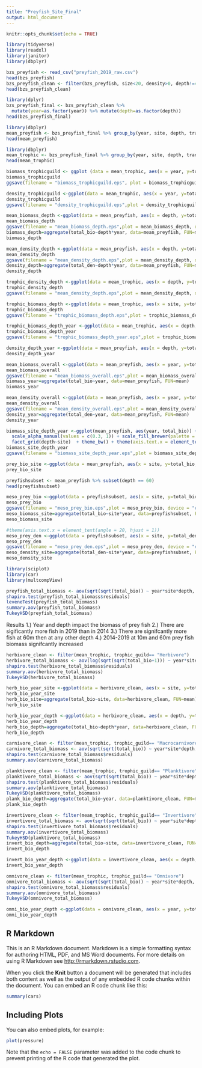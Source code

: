 ```yaml
---
title: "Preyfish_Site_Final"
output: html_document
---
```


```r
knitr::opts_chunk$set(echo = TRUE)
```

```r
library(tidyverse)
library(readxl)
library(janitor)
library(dbplyr)
```
```r
bzs_preyfish <- read_csv("preyfish_2019_raw.csv")
head(bzs_preyfish)
bzs_preyfish_clean <- filter(bzs_preyfish, size<20, density>0, depth!=45, site!= "North Northeast")
head(bzs_preyfish_clean)
```
```r
library(dplyr)
bzs_preyfish_final <- bzs_preyfish_clean %>%
  mutate(year=as.factor(year)) %>% mutate(depth=as.factor(depth))
head(bzs_preyfish_final)
```
```r
library(dbplyr)
mean_preyfish <- bzs_preyfish_final %>% group_by(year, site, depth, transect) %>% summarise(total_den = sum(density), total_bio = sum(biomass))
head(mean_preyfish)
```

```r
library(dbplyr)
mean_trophic <- bzs_preyfish_final %>% group_by(year, site, depth, transect, trophic_guild) %>% summarise(total_den = mean(density), total_bio = mean(biomass))
head(mean_trophic)
``` 
```r
biomass_trophicguild <- ggplot (data = mean_trophic, aes(x = year, y=total_bio, fill = trophic_guild)) + geom_bar(stat = "summary", fun.y = "mean", position = "fill", color = "black") + scale_fill_brewer(palette = "YlGnBu", labels = c("Herbivore", "Invertivore", "Macrocarnivore", "Omnivore", "Planktivore"), name = ("Trophic Guild")) + theme_classic() + labs(y="Mean % Contribution by Biomass", x = "Survey Year") + theme(legend.title = element_text(size = 14), legend.text = element_text(size = 12)) + theme(axis.text = element_text(size = 12), axis.title = element_text(size = 14))
biomass_trophicguild
ggsave(filename = "biomass_trophicguild.eps", plot = biomass_trophicguild, device = "eps", width = 6,height = 4,dpi = 600)
```

```r
density_trophicguild <-ggplot(data = mean_trophic, aes(x = year, y=total_den, fill = trophic_guild)) + geom_bar(stat = "summary", fun.y = "mean", position = "fill", color = "black") + scale_fill_brewer(palette = "YlGnBu", labels = c("Herbivore", "Invertivore", "Macrocarnivore", "Omnivore", "Planktivore"), name = ("Trophic guild")) + theme_classic() + labs(y="Mean % Contribution by Density", x = "Survey Year") + theme(legend.title = element_text(size = 14), legend.text = element_text(size = 12)) + theme(axis.text = element_text(size = 12), axis.title = element_text(size = 14))
density_trophicguild
ggsave(filename = "density_trophicguild.eps",plot = density_trophicguild, device = "eps",width = 6,height = 4,dpi = 600)
```

```r
mean_biomass_depth <-ggplot(data = mean_preyfish, aes(x = depth, y=total_bio, fill = year)) + geom_bar(stat = "summary", fun.y = "mean", position = "dodge", color = "black") + labs(y = "Mean Biomass (g)", x = "Depth (m)") + stat_summary(geom = "errorbar", fun.data = mean_se, position = "dodge") + scale_fill_brewer(palette = "Paired", labels = c("2014", "2019"), name = ("Survey Year")) +theme_classic() + theme(legend.title = element_text(size = 14), legend.text = element_text(size = 12)) + theme(axis.text = element_text(size = 12), axis.title = element_text(size = 14))
mean_biomass_depth
ggsave(filename = "mean_biomass_depth.eps",plot = mean_biomass_depth, device = "eps",width = 6,height = 4,dpi = 600)
biomass_depth=aggregate(total_bio~depth*year, data=mean_preyfish, FUN=mean)
biomass_depth
```

```r
mean_density_depth <-ggplot(data = mean_preyfish, aes(x = depth, y=total_den, fill = year)) + geom_bar(stat = "summary", fun.y = "mean", position = "dodge", color = "black") + labs(y = "Mean Density (#/60m^2)", x = "Depth (m)") + stat_summary(geom = "errorbar", fun.data = mean_se, position = "dodge") + scale_fill_brewer(palette = "Paired", labels = c("2014", "2019"), name = ("Survey Year")) +theme_classic() + theme(legend.title = element_text(size = 14), legend.text = element_text(size = 12)) + theme(axis.text = element_text(size = 12), axis.title = element_text(size = 14))
mean_density_depth
ggsave(filename = "mean_density_depth.eps",plot = mean_density_depth, device = "eps",width = 6,height = 4,dpi = 600)
density_depth=aggregate(total_den~depth*year, data=mean_preyfish, FUN=mean)
density_depth
```
```r
trophic_density_depth <-ggplot(data = mean_trophic, aes(x = depth, y=total_den, fill = trophic_guild)) + geom_bar(stat = "summary", fun.y = "mean", position = "fill", color = "black") + labs(y = "Mean % Contribution by Density", x = "Depth (m)") + scale_fill_brewer(palette = "YlGnBu", labels = c("Herbivore", "Invertivore", "Macrocarnivore", "Omnivore", "Planktivore"), name = ("Trophic guild")) +theme_classic() + theme(legend.title = element_text(size = 14), legend.text = element_text(size = 12)) + theme(axis.text = element_text(size = 12), axis.title = element_text(size = 14)) 
trophic_density_depth
ggsave(filename = "mean_density_depth.eps",plot = mean_density_depth, device = "eps",width = 6,height = 4,dpi = 600)
```
```r
trophic_biomass_depth <-ggplot(data = mean_trophic, aes(x = site, y=total_bio, fill = trophic_guild)) + geom_bar(stat = "summary", fun.y = "mean", position = "stack", color = "black") + labs(y = "Mean % Contribution by Biomass", x = "Site") + scale_fill_brewer(palette = "YlGnBu", labels = c("Herbivore", "Invertivore", "Macrocarnivore", "Omnivore", "Planktivore"), name = ("Trophic Guild")) +theme_bw() + theme(legend.title = element_text(size = 14), legend.text = element_text(size = 12)) + theme(axis.text = element_text(size = 12), axis.title = element_text(size = 14)) + facet_grid(year~.)
trophic_biomass_depth
ggsave(filename = "trophic_biomass_depth.eps",plot = trophic_biomass_depth, device = "eps",width = 8,height = 4,dpi = 600)
```

```r
trophic_biomass_depth_year <-ggplot(data = mean_trophic, aes(x = depth, y=total_bio, fill = trophic_guild)) + geom_bar(stat = "summary", fun.y = "mean", position = "stack", color = "black") + labs(y = "Mean % Contribution by Biomass", x = "Depth (m)") + scale_fill_brewer(palette = "YlGnBu", labels = c("Herbivore", "Invertivore", "Macrocarnivore", "Omnivore", "Planktivore"), name = ("Trophic Guild")) +theme_bw() + theme(legend.title = element_text(size = 14), legend.text = element_text(size = 12)) + theme(axis.text = element_text(size = 12), axis.title = element_text(size = 14)) + facet_grid(year~.)
trophic_biomass_depth_year
ggsave(filename = "trophic_biomass_depth_year.eps",plot = trophic_biomass_depth_year, device = "eps",width = 7,height = 4,dpi = 600)
```

```r
density_depth_year <-ggplot(data = mean_preyfish, aes(x = depth, y=total_den, fill = depth)) + geom_bar(stat = "summary", fun.y = "mean", position = "stack", color = "black") + labs(y = "Mean Density", x = "Depth (m)") + stat_summary(geom = "errorbar", fun.data = mean_se, position = "dodge") + scale_fill_brewer(palette = "Blues") +theme_bw() + theme(legend.title = element_text(size = 14), legend.text = element_text(size = 12)) + theme(axis.text = element_text(size = 12), axis.title = element_text(size = 14)) + facet_grid(year~.)
density_depth_year
```

```r
mean_biomass_overall <-ggplot(data = mean_preyfish, aes(x = year, y=total_bio, fill = year)) + geom_bar(stat = "summary", fun.y = "mean", position = "dodge", color = "black") + labs(y = "Mean Biomass (g)", x = "Year") + stat_summary(geom = "errorbar", fun.data = mean_se, position = "dodge") + scale_fill_brewer(palette = "Paired") +theme_classic() + theme(legend.position = "none")+theme(axis.text = element_text(size = 12), axis.title = element_text(size = 14))
mean_biomass_overall
ggsave(filename = "mean_biomass_overall.eps",plot = mean_biomass_overall, device = "eps",width = 6,height = 4,dpi = 600)
biomass_year=aggregate(total_bio~year, data=mean_preyfish, FUN=mean)
biomass_year
```

```r
mean_density_overall <-ggplot(data = mean_preyfish, aes(x = year, y=total_den, fill = year)) + geom_bar(stat = "summary", fun.y = "mean", position = "dodge", color = "black") + labs(y = "Mean Density (#/60m^2)", x = "Year") + stat_summary(geom = "errorbar", fun.data = mean_se, position = "dodge") + scale_fill_brewer(palette = "Paired") +theme_classic() + theme(legend.position = "none")+theme(axis.text = element_text(size = 12), axis.title = element_text(size = 14))
mean_density_overall
ggsave(filename = "mean_density_overall.eps",plot = mean_density_overall, device = "eps",width = 6,height = 4,dpi = 600)
density_year=aggregate(total_den~year, data=mean_preyfish, FUN=mean)
density_year
```

```r
biomass_site_depth_year <-ggplot(mean_preyfish, aes(year, total_bio)) + geom_bar(aes(fill = depth, alpha = year), position = "dodge", stat = "summary", fun.y = "mean", color = "black") + labs(y = "Mean Biomass (g)", x = "Site") + stat_summary(geom = "errorbar", fun.data = mean_se)+
  scale_alpha_manual(values = c(0.3, 1)) + scale_fill_brewer(palette = "YlGnBu") +
  facet_grid(depth~site)  + theme_bw() + theme(axis.text.x = element_text(angle = 45, size = 12, hjust = 1)) + theme(legend.position = "none") + theme(axis.text = element_text(size = 12), axis.title = element_text(size = 14))
biomass_site_depth_year
ggsave(filename = "biomass_site_depth_year.eps",plot = biomass_site_depth_year, device = "eps",width = 6,height = 4,dpi = 600)
```

```r
prey_bio_site <-ggplot(data = mean_preyfish, aes(x = site, y=total_bio, fill = year)) + geom_bar(stat = "summary", fun.y = "mean", position = "dodge", color = "black") + labs(y = "Mean biomass (g)", x = "Site") + stat_summary(geom = "errorbar", fun.data = mean_se, position = "dodge") + scale_fill_brewer(palette = "Paired", labels = c("2014", "2019"), name = ("Survey year")) +theme_classic() + theme(legend.title = element_text(size = 14), legend.text = element_text(size = 12)) + theme(axis.text = element_text(size = 12), axis.title = element_text(size = 14)) + theme(axis.text.x = element_text(angle = 20, hjust = 1))
prey_bio_site
```

```r
preyfishsubset <- mean_preyfish %>% subset(depth == 60)
head(preyfishsubset)
```

```r
meso_prey_bio <-ggplot(data = preyfishsubset, aes(x = site, y=total_bio, fill = year)) + geom_bar(stat = "summary", fun.y = "mean", position = "dodge", color = "black") + labs(y = "Mean Biomass (g)", x = "Site") + stat_summary(geom = "errorbar", fun.data = mean_se, position = "dodge") + scale_fill_brewer(palette = "Paired", labels = c("2014", "2019"), name = ("Survey Year")) +theme_classic() + theme(legend.title = element_text(size = 14), legend.text = element_text(size = 12)) + theme(axis.text = element_text(size = 12), axis.title = element_text(size = 14))
meso_prey_bio
ggsave(filename = "meso_prey_bio.eps",plot = meso_prey_bio, device = "eps",width = 7,height = 4,dpi = 600)
meso_biomass_site=aggregate(total_bio~site*year, data=preyfishsubset, FUN=mean)
meso_biomass_site
```

```r
#theme(axis.text.x = element_text(angle = 20, hjust = 1))
meso_prey_den <-ggplot(data = preyfishsubset, aes(x = site, y=total_den, fill = year)) + geom_bar(stat = "summary", fun.y = "mean", position = "dodge", color = "black") + labs(y = "Mean density (#60 m^2)", x = "Site") + stat_summary(geom = "errorbar", fun.data = mean_se, position = "dodge") + scale_fill_brewer(palette = "Paired", labels = c("2014", "2019"), name = ("Survey year")) +theme_classic() + theme(legend.title = element_text(size = 14), legend.text = element_text(size = 12)) + theme(axis.text = element_text(size = 12), axis.title = element_text(size = 14))
meso_prey_den
ggsave(filename = "meso_prey_den.eps",plot = meso_prey_den, device = "eps",width = 7,height = 4,dpi = 600)
meso_density_site=aggregate(total_den~site*year, data=preyfishsubset, FUN=mean)
meso_density_site
```

```r
library(sciplot)
library(car)
library(multcompView)
```

```r
preyfish_total_biomass <- aov(sqrt(sqrt(total_bio)) ~ year*site*depth, data = mean_preyfish)
shapiro.test(preyfish_total_biomass$residuals)
leveneTest(preyfish_total_biomass)
summary.aov(preyfish_total_biomass)
TukeyHSD(preyfish_total_biomass)
```

Results
1.) Year and depth impact the biomass of prey fish 
2.) There are sigificantly more fish in 2019 than in 2014
3.) There are signifcantly more fish at 60m then at any other depth 
4.) 2014-2019 at 10m and 60m prey fish biomass signifcantly increased

```r
herbivore_clean <- filter(mean_trophic, trophic_guild== "Herbivore")
herbivore_total_biomass <- aov(log(sqrt(sqrt(total_bio+1))) ~ year*site*depth, data = herbivore_clean)
shapiro.test(herbivore_total_biomass$residuals)
summary.aov(herbivore_total_biomass)
TukeyHSD(herbivore_total_biomass)
```

```r
herb_bio_year_site <-ggplot(data = herbivore_clean, aes(x = site, y=total_bio, fill = year)) + geom_bar(stat = "summary", fun.y = "mean", position = "dodge", color = "black") + labs(y = "Mean Density (#/60m^2)", x = "Depth (m)") + stat_summary(geom = "errorbar", fun.data = mean_se, position = "dodge") + scale_fill_brewer(palette = "Paired", labels = c("2014", "2019"), name = ("Survey Year")) +theme_classic() + theme(legend.title = element_text(size = 14), legend.text = element_text(size = 12)) + theme(axis.text = element_text(size = 12), axis.title = element_text(size = 14))
herb_bio_year_site
herb_bio_site=aggregate(total_bio~site, data=herbivore_clean, FUN=mean)
herb_bio_site
```

```r
herb_bio_year_depth <-ggplot(data = herbivore_clean, aes(x = depth, y=total_bio, fill = year)) + geom_bar(stat = "summary", fun.y = "mean", position = "dodge", color = "black") + labs(y = "Mean Density (#/60m^2)", x = "Depth (m)") + stat_summary(geom = "errorbar", fun.data = mean_se, position = "dodge") + scale_fill_brewer(palette = "Paired", labels = c("2014", "2019"), name = ("Survey Year")) +theme_classic() + theme(legend.title = element_text(size = 14), legend.text = element_text(size = 12)) + theme(axis.text = element_text(size = 12), axis.title = element_text(size = 14))
herb_bio_year_depth
herb_bio_depth=aggregate(total_bio~depth*year, data=herbivore_clean, FUN=mean)
herb_bio_depth
```

```r
carnivore_clean <- filter(mean_trophic, trophic_guild== "Macrocarnivore")
carnivore_total_biomass <- aov(sqrt(sqrt(total_bio)) ~ year*site*depth, data = carnivore_clean)
shapiro.test(carnivore_total_biomass$residuals)
summary.aov(carnivore_total_biomass)
```

```r
planktivore_clean <- filter(mean_trophic, trophic_guild== "Planktivore")
planktivore_total_biomass <- aov(sqrt(sqrt(total_bio)) ~ year*site*depth, data = planktivore_clean)
shapiro.test(planktivore_total_biomass$residuals)
summary.aov(planktivore_total_biomass)
TukeyHSD(planktivore_total_biomass)
plank_bio_depth=aggregate(total_bio~year, data=planktivore_clean, FUN=mean)
plank_bio_depth
```

```r
invertivore_clean <- filter(mean_trophic, trophic_guild== "Invertivore")
invertivore_total_biomass <- aov(sqrt(sqrt(total_bio)) ~ year*site*depth, data = invertivore_clean)
shapiro.test(invertivore_total_biomass$residuals)
summary.aov(invertivore_total_biomass)
TukeyHSD(planktivore_total_biomass)
invert_bio_depth=aggregate(total_bio~site, data=invertivore_clean, FUN=mean)
invert_bio_depth
```

```r
invert_bio_year_depth <-ggplot(data = invertivore_clean, aes(x = depth, y=total_bio, fill = year)) + geom_bar(stat = "summary", fun.y = "mean", position = "dodge", color = "black") + labs(y = "Mean Density (#/60m^2)", x = "Depth (m)") + stat_summary(geom = "errorbar", fun.data = mean_se, position = "dodge") + scale_fill_brewer(palette = "Paired", labels = c("2014", "2019"), name = ("Survey Year")) +theme_classic() + theme(legend.title = element_text(size = 14), legend.text = element_text(size = 12)) + theme(axis.text = element_text(size = 12), axis.title = element_text(size = 14))
invert_bio_year_depth

```

```r
omnivore_clean <- filter(mean_trophic, trophic_guild== "Omnivore")
omnivore_total_biomass <- aov(sqrt(sqrt(total_bio)) ~ year*site*depth, data = omnivore_clean)
shapiro.test(omnivore_total_biomass$residuals)
summary.aov(omnivore_total_biomass)
TukeyHSD(omnivore_total_biomass)
```
```r
omni_bio_year_depth <-ggplot(data = omnivore_clean, aes(x = year, y=total_bio, fill = year)) + geom_bar(stat = "summary", fun.y = "mean", position = "dodge", color = "black") + labs(y = "Mean Density (#/60m^2)", x = "Depth (m)") + stat_summary(geom = "errorbar", fun.data = mean_se, position = "dodge") + scale_fill_brewer(palette = "Paired", labels = c("2014", "2019"), name = ("Survey Year")) +theme_classic() + theme(legend.title = element_text(size = 14), legend.text = element_text(size = 12)) + theme(axis.text = element_text(size = 12), axis.title = element_text(size = 14))
omni_bio_year_depth

```



## R Markdown

This is an R Markdown document. Markdown is a simple formatting syntax for authoring HTML, PDF, and MS Word documents. For more details on using R Markdown see <http://rmarkdown.rstudio.com>.

When you click the **Knit** button a document will be generated that includes both content as well as the output of any embedded R code chunks within the document. You can embed an R code chunk like this:

```r
summary(cars)
```

## Including Plots

You can also embed plots, for example:

```r
plot(pressure)
```

Note that the `echo = FALSE` parameter was added to the code chunk to prevent printing of the R code that generated the plot.
